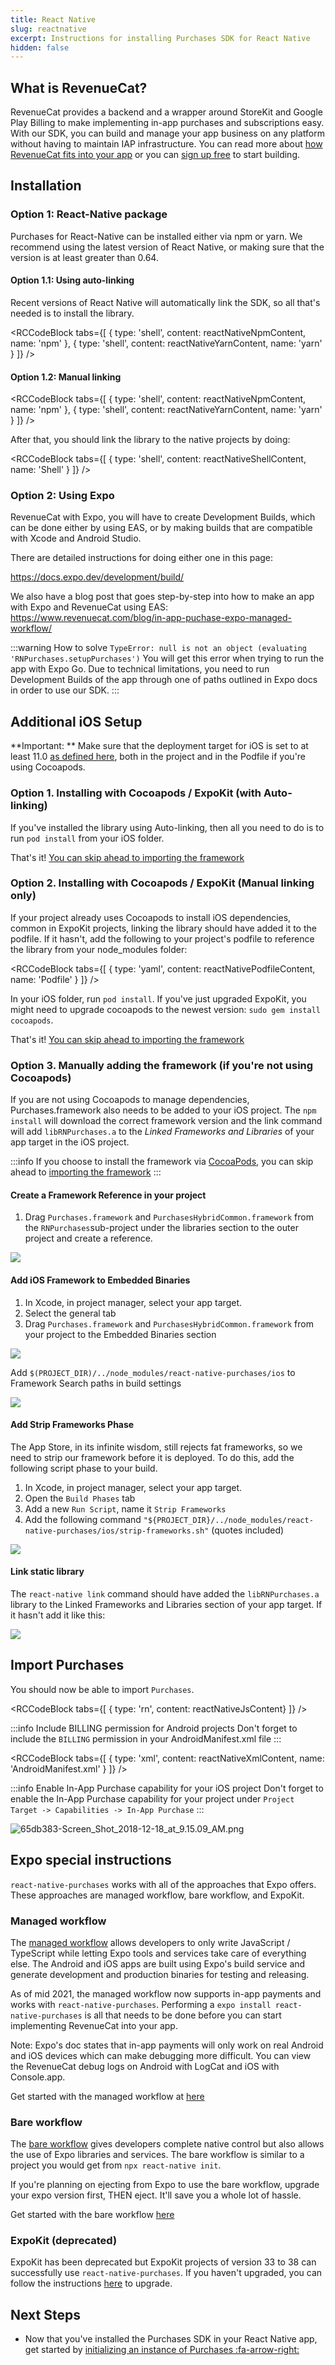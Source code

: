 ```yaml
---
title: React Native
slug: reactnative
excerpt: Instructions for installing Purchases SDK for React Native
hidden: false
---
```

## What is RevenueCat?

RevenueCat provides a backend and a wrapper around StoreKit and Google Play Billing to make implementing in-app purchases and subscriptions easy. With our SDK, you can build and manage your app business on any platform without having to maintain IAP infrastructure. You can read more about [how RevenueCat fits into your app](https://www.revenuecat.com/blog/where-does-revenuecat-fit-in-your-app) or you can [sign up free](https://app.revenuecat.com/signup) to start building.

## Installation

### Option 1: React-Native package

Purchases for React-Native can be installed either via npm or yarn.
We recommend using the latest version of React Native, or making sure that the version is at least greater than 0.64. 

#### Option 1.1: Using auto-linking

Recent versions of React Native will automatically link the SDK, so all that's needed is to install the library.


<RCCodeBlock tabs={[
    { type: 'shell', content: reactNativeNpmContent, name: 'npm' },
    { type: 'shell', content: reactNativeYarnContent, name: 'yarn' }
]} />

#### Option 1.2: Manual linking

<RCCodeBlock tabs={[
    { type: 'shell', content: reactNativeNpmContent, name: 'npm' },
    { type: 'shell', content: reactNativeYarnContent, name: 'yarn' }
]} />

After that, you should link the library to the native projects by doing:


<RCCodeBlock tabs={[
    { type: 'shell', content: reactNativeShellContent, name: 'Shell' }
]} />

### Option 2: Using Expo

RevenueCat with Expo, you will have to create Development Builds, which can be done either by using EAS, or by making builds that are compatible with Xcode and Android Studio. 

There are detailed instructions for doing either one in this page:

https://docs.expo.dev/development/build/

We also have a blog post that goes step-by-step into how to make an app with Expo and RevenueCat using EAS: https://www.revenuecat.com/blog/in-app-puchase-expo-managed-workflow/

:::warning How to solve `TypeError: null is not an object (evaluating 'RNPurchases.setupPurchases')`
You will get this error when trying to run the app with Expo Go. Due to technical limitations, you need to run Development Builds of the app through one of paths outlined in Expo docs in order to use our SDK.
:::

## Additional iOS Setup

**Important: ** Make sure that the deployment target for iOS is set to at least 11.0 [as defined here](https://github.com/facebook/react-native#-requirements), both in the project and in the Podfile if you're using Cocoapods. 

### Option 1. Installing with Cocoapods / ExpoKit (with Auto-linking)

If you've installed the library using Auto-linking, then all you need to do is to run `pod install` from your iOS folder. 

That's it! [You can skip ahead to importing the framework](/docs/reactnative#import-purchases)

### Option 2. Installing with Cocoapods / ExpoKit (Manual linking only)

If your project already uses Cocoapods to install iOS dependencies, common in ExpoKit projects, linking the library should have added it to the podfile. If it hasn't, add the following to your project's podfile to reference the library from your node_modules folder:


<RCCodeBlock tabs={[
    { type: 'yaml', content: reactNativePodfileContent, name: 'Podfile' }
]} />

In your iOS folder, run `pod install`. If you've just upgraded ExpoKit, you might need to upgrade cocoapods to the newest version: `sudo gem install cocoapods`.

That's it! [You can skip ahead to importing the framework](/docs/reactnative#import-purchases)

### Option 3. Manually adding the framework (if you're not using Cocoapods)

If you are not using Cocoapods to manage dependencies, Purchases.framework also needs to be added to your iOS project. The `npm install` will download the correct framework version and the link command will add `libRNPurchases.a` to the _Linked Frameworks and Libraries_ of your app target in the iOS project.

:::info
If you choose to install the framework via [CocoaPods](ios#section-install-via-cocoapods), you can skip ahead to [importing the framework](/docs/reactnative#import-purchases)
:::

#### Create a Framework Reference in your project
1. Drag `Purchases.framework` and `PurchasesHybridCommon.framework` from the `RNPurchases`sub-project under the libraries section to the outer project and create a reference. 

![](https://media.giphy.com/media/W6LvZkQnvc3QnnPza7/giphy.gif)

#### Add iOS Framework to Embedded Binaries

1. In Xcode, in project manager, select your app target.
1. Select the general tab
1. Drag `Purchases.framework` and `PurchasesHybridCommon.framework` from your project to the Embedded Binaries section

![](https://media.giphy.com/media/iIdIuEkAzlntxANSiV/giphy.gif)

Add `$(PROJECT_DIR)/../node_modules/react-native-purchases/ios` to Framework Search paths in build settings

![](https://media.giphy.com/media/1pAbuARm4TLfZKdfx3/giphy.gif)

#### Add Strip Frameworks Phase
The App Store, in its infinite wisdom, still rejects fat frameworks, so we need to strip our framework before it is deployed. To do this, add the following script phase to your build.

1. In Xcode, in project manager, select your app target.
2. Open the `Build Phases` tab
3. Add a new `Run Script`, name it `Strip Frameworks`
4. Add the following command `"${PROJECT_DIR}/../node_modules/react-native-purchases/ios/strip-frameworks.sh"` (quotes included)

![](https://media.giphy.com/media/39zTmnsW1CIrJNk5AM/giphy.gif)

#### Link static library

The `react-native link` command should have added the `libRNPurchases.a` library to the Linked Frameworks and Libraries section of your app target. If it hasn't add it like this:

![](https://media.giphy.com/media/U2MMgrdYlkRhEcy80J/giphy.gif)


## Import Purchases

You should now be able to import `Purchases`.


<RCCodeBlock tabs={[
    { type: 'rn', content: reactNativeJsContent}
]} />

:::info Include BILLING permission for Android projects
Don't forget to include the `BILLING` permission in your AndroidManifest.xml file
:::


<RCCodeBlock tabs={[
    { type: 'xml', content: reactNativeXmlContent, name: 'AndroidManifest.xml' }
]} />

:::info Enable In-App Purchase capability for your iOS project
Don't forget to enable the In-App Purchase capability for your project under `Project Target -> Capabilities -> In-App Purchase`
:::

![](https://files.readme.io/91edf94-65db383-Screen_Shot_2018-12-18_at_9.15.09_AM.png "65db383-Screen_Shot_2018-12-18_at_9.15.09_AM.png")
## Expo special instructions

`react-native-purchases` works with all of the approaches that Expo offers. These approaches are managed workflow, bare workflow, and ExpoKit.

### Managed workflow

The [managed workflow](https://docs.expo.dev/archive/managed-vs-bare/#managed-workflow) allows developers to only write JavaScript / TypeScript while letting Expo tools and services take care of everything else. The Android and iOS apps are built using Expo's build service and generate development and production binaries for testing and releasing.

As of mid 2021, the managed workflow now supports in-app payments and works with `react-native-purchases`.  Performing a `expo install react-native-purchases` is all that needs to be done before you can start implementing RevenueCat into your app.

Note: Expo's doc states that in-app payments will only work on real Android and iOS devices which can make debugging more difficult. You can view the RevenueCat debug logs on Android with LogCat and iOS with Console.app. 

Get started with the managed workflow at [here](https://docs.expo.dev/get-started/installation/)

### Bare workflow

The [bare workflow](https://docs.expo.dev/archive/managed-vs-bare/#bare-workflow) gives developers complete native control but also allows the use of Expo libraries and services. The bare workflow is similar to a project you would get from `npx react-native init`.

If you're planning on ejecting from Expo to use the bare workflow, upgrade your expo version first, THEN eject. It'll save you a whole lot of hassle.

Get started with the bare workflow [here](https://docs.expo.dev/workflow/customizing/)

### ExpoKit (deprecated)

ExpoKit has been deprecated but ExpoKit projects of version 33 to 38 can successfully use `react-native-purchases`. If you haven't upgraded, you can follow the instructions [here](https://docs.expo.io/workflow/upgrading-expo-sdk-walkthrough/#sdk-33) to upgrade.

## Next Steps

* Now that you've installed the Purchases SDK in your React Native app, get started by [initializing an instance of Purchases :fa-arrow-right:](/docs/getting-started#4-using-revenuecats-purchases-sdk)